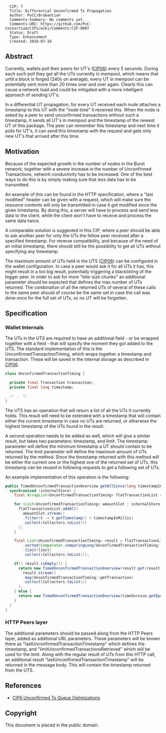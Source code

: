<pre>
  CIP: 7
  Title: Differential Unconfirmed Tx Propagation
  Author: PoCC/Brabantian
  Comments-Summary: No comments yet.
  Comments-URI: https://github.com/PoC-Consortium/CIPs/wiki/Comments:CIP-0007
  Status: Draft
  Type: Enhancement
  Created: 2018-07-16
</pre>

==Abstract==

Currently, wallets poll their peers for UT's ([[cip-0006.mediawiki|CIP06]])
every 5 seconds. During each such poll they get all the UTs currently
in mempool, which means that until a block is forged (240s on
average), every UT in mempool can be potentially sent more than 20
times over and over again. Clearly this can cause a network load and
could be mitigated with a more intelligent approach of sending UT's.

In a differential UT propagation, for every UT received each node
attaches a timestamp to this UT with the "node time" it received
this. When the node is asked by a peer to send unconfirmed
transactions without such a timestamp, it sends all UT's in mempool
and the timestamp of the newest UT of this package. The peer can
remember this timestamp and next time it polls for UT's, it can send
this timestamp with the request and gets only new UT's that arrived
after this time.

==Motivation==

Because of the expected growth in the number of nodes in the Burst
network, together with a severe increase in the number of Unconfirmed
Transactions, network conductivity has to be increased. One of the best
ways to do this is by simply making sure that less data has to be
transmitted.

An example of this can be found in the HTTP specification, where
a "last modified" header can be given with a request, which will
make sure the resource contents will only be transmitted in case it
got modified since the given timestamp. By doing this, a server will
have to process and send less data to the client, while the client
won't have to receive and process the same data twice.

A comparable solution is suggested in this CIP, where a peer should be
able to ask another peer for only the UTs the fellow peer received after a
specified timestamp. For reverse compatibility, and because of the need
of an initial timestamp, there should still be the possibility to get all UTs
without specifying any timestamp.

The maximum amount of UTs held in the UTS ([[cip-0006.mediawiki|CIP06]]) can
be configured in the wallet configuration. In case a peer would ask it for all
UTs it has, this might result in a too big result, potentially triggering
a blacklisting of the bigger peer. In order to ask for more "bite-size chunks"
an additional parameter should be expected that defines the max number of
UTs returned. The combination of all the returned UTs of several of
these calls to the same peer should of course be the same set in case the call
was done once for the full set of UTs, so no UT will be forgotten.

==Specification==

===Wallet Internals===

The UTs in the UTS are required to have an additional field - or be wrapped
together with a field - that will specify the moment they got added to the UTS.
The standard implementation of this is the UnconfirmedTransactionTiming, which
wraps together a timestamp and transaction. These will be saved in the internal
storage as described in [[cip-0006.mediawiki|CIP06]].

<source lang="java">
class UnconfirmedTransactionTiming {

  private final Transaction transaction;
  private final long timestamp;

  /* .. */
}
</source>

The UTS has an operation that will return a list of all the UTs it currently
holds. This result will need to be extended with a timestamp that will contain
either the current timestamp in case no UTs are returned, or otherwise the
highest timestamp of the UTs found in the result.

A second operation needs to be added as well, which will give a similar result,
but takes two parameters: timestamp, and limit. The timestamp parameter will
define the minimum timestamp a UT should contain to be returned. The limit
parameter will define the maximum amount of UTs returned by the method.
Since the timestamp returned with this method will be either the current one
or the highest one of the returned set of UTs, this timestamp can be reused
in following requests to get a following set of UTs.

An example implementation of this operation is the following:

<source lang="java">
public TimedUnconfirmedTransactionOverview getAllSince(long timestampInMillis, int limit) {
  synchronized (internalStore) {
    final ArrayList<UnconfirmedTransactionTiming> flatTransactionList = new ArrayList<>();

    for (List<UnconfirmedTransactionTiming> amountSlot : internalStore.values()) {
      flatTransactionList.addAll(
        amountSlot.stream()
        .filter(t -> t.getTimestamp() > timestampInMillis)
        .collect(Collectors.toList())
      );
    }

    final List<UnconfirmedTransactionTiming> result = flatTransactionList.stream()
        .sorted(Comparator.comparingLong(UnconfirmedTransactionTiming::getTimestamp))
        .limit(limit)
        .collect(Collectors.toList());

    if(! result.isEmpty()) {
      return new TimedUnconfirmedTransactionOverview(result.get(result.size() - 1).getTimestamp(),
        result.stream()
        .map(UnconfirmedTransactionTiming::getTransaction)
        .collect(Collectors.toList())
      );
    } else {
      return new TimedUnconfirmedTransactionOverview(timeService.getEpochTimeMillis(), new ArrayList<>());
    }
  }
}
</source>

===HTTP Peers layer===

The additional parameters should be passed along from the HTTP Peers layer,
added as additional URL parameters. These parameters will be known there as
"lastUnconfirmedTransactionTimestamp" which defines the timestamp,
and "limitUnconfirmedTransactionsRetrieved" which will be used for the limit.
Along with the regular result of UTs from this HTTP call, an additional result
"lastUnconfirmedTransactionTimestamp" will be returned in the message body.
This will contain the timestamp returned from the UTS.

== References ==

* [[cip-0006.mediawiki|CIP6 Unconfirmed Tx Queue Optimizations]]

== Copyright ==

This document is placed in the public domain.
